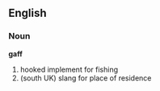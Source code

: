 ==English==
===Noun===
'''gaff'''

#hooked implement for fishing
#(south UK) slang for place of residence